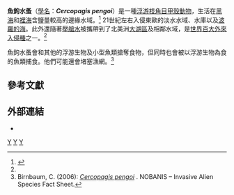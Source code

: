 {{Speciesbox
| taxon = Cercopagis pengoi
| binomial_authority = (Ostroumov, 1891) <ref>{{ITIS |id=684625 |taxon=''Cercopagis pengoi''}}</ref>
| image = Cercopagidae GLERL 1.jpg
| image_caption = 魚鉤水蚤（上，長10毫米）<br/>和[[長柱尾突蚤|長柱尾突蚤]]（下）
| synonyms = * ''Cercopagis (Apagis) ossiani''
}}

'''魚鉤水蚤'''（[[學名|學名]]：'''''Cercopagis pengoi'''''）是一種[[浮游生物|浮游]][[枝角目|枝角目]][[甲殼動物|甲殼動物]]，生活在[[黑海|黑海]]和[[裡海|裡海]]含鹽量較高的邊緣水域。<ref name=issg>{{cite web |url=http://www.issg.org/database/species/ecology.asp?si=118&fr=1&sts=&lang=EN |date=November 28, 2006 |title=''Cercopagis pengoi'' |work=100 of the World's Worst Invasive Species |access-date=2014-02-19 |archive-date=2017-03-16 |archive-url=https://web.archive.org/web/20170316113029/http://issg.org/database/species/ecology.asp?si=118&fr=1&sts=&lang=EN |dead-url=no }}</ref> 21世紀左右入侵東歐的淡水水域、水庫以及[[波羅的海|波羅的海]]。此外還隨著[[壓艙水|壓艙水]]被攜帶到了北美洲[[大湖區|大湖區]]及相鄰水域，是[[世界百大外來入侵種|世界百大外來入侵種]]之一。<ref name=issg/>

魚鉤水蚤會和其他的浮游生物及小型魚類搶奪食物，但同時也會被以浮游生物為食的魚類捕食。他們可能還會堵塞漁網。<ref name=nobanis>Birnbaum, C. (2006): [http://www.nobanis.org/files/factsheets/cercopagis_pengoi.pdf ''Cercopagis pengoi''] {{webarchive|url=https://web.archive.org/web/20101009101901/http://www.nobanis.org/files/factsheets/cercopagis_pengoi.pdf |date=2010-10-09 }}. NOBANIS – Invasive Alien Species Fact Sheet.</ref>

==參考文獻==
{{reflist}}

==外部連結==
* {{cite web |url=https://nas.er.usgs.gov/queries/greatLakes/FactSheet.aspx?Species_ID=163&Potential=N&Type=0&HUCNumber=DGreatLakes |title=''Cercopagis pengoi'' |publisher=[[GLANSIS|GLANSIS]] Species FactSheet |access-date=2022-01-22 |language=en |archive-date=2022-01-22 |archive-url=https://web.archive.org/web/20220122011025/https://nas.er.usgs.gov/queries/greatLakes/FactSheet.aspx?Species_ID=163&Potential=N&Type=0&HUCNumber=DGreatLakes |dead-url=no }}

{{Taxonbar}}
[[Category:1891年描述的动物|Y]]
[[Category:雙甲下綱|Y]]
[[Category:入侵甲殼動物種|Y]]
{{Arthropod-stub}}